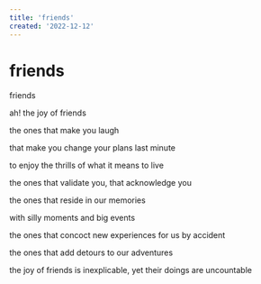```yaml
---
title: 'friends'
created: '2022-12-12'
---
```


# friends

friends

ah! the joy of friends

the ones that make you laugh

that make you change your plans last minute

to enjoy the thrills of what it means to live

the ones that validate you, that acknowledge you

the ones that reside in our memories

with silly moments and big events

the ones that concoct new experiences for us by accident

the ones that add detours to our adventures

the joy of friends is inexplicable, yet their doings are uncountable
